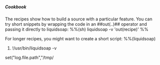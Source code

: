 =====Cookbook=====

The recipes show how to build a source with a particular feature. You can try short snippets by wrapping the code in an ##out(..)## operator and passing it directly to liquidsoap:
%%(sh)
liquidsoap -v 'out(recipe)'
%%

For longer recipes, you might want to create a short script:
%%(liquidsoap)
#!/usr/bin/liquidsoap -v

set("log.file.path","/tmp/<script>.log")
set("log.stdout",true)

recipe = # <fill this>
out(recipe)
%%

See the [[LiqQuickstart quickstart guide]] for more information on how to run [[Liquidsoap]], on what is this ##out(..)## operator, etc.

====Files====
A source which infinitely repeats the same URI:
%%(liquidsoap)
single("/my/default.ogg")
%%

A source which plays a playlist of requests -- a playlist is a file with an URI per line.
%%(liquidsoap)
# Shuffle, play every URI, start over.
playlist("/my/playlist.txt")
# Do not randomize
playlist(mode="normal", "/my/pl.m3u")
# The playlist can come from any URI, can be reloaded every 10 minutes.
playlist(reload=600,"http://my/playlist.txt")
%%

When building your stream, you'll need to make it unfallible. Usually, you achieve that using a fallback switch (see below) with a branch made of a safe ##single## or ##playlist.safe##. Roughly, a single is safe when it is given a valid local audio file. A ##playlist.safe## behaves just like a playlist but will check that all files in the playlist are valid local audio files. This is quite an heavy check, you don't want to have large safe playlists.

====Transcoding====
[[Liquidsoap]] can achieve basic streaming tasks like transcoding with ease. You input any number of "source" streams using ##input.http##, and then transcode them to any number of formats / bitrates / etc. The only limitation is your hardware : encoding and decoding are both heavy on CPU. Also keep in mind a limitation inherent to OCaml: one [[Liquidsoap]] instance can only use a single processor or core. You can easily work around this limitation by launching multiple [[Liquidsoap]] instances, and thus take advantage of that 8-core Xeon server laying around in the dust in your garage.
%%(liquidsoap)
# Input the stream for an Icecast server (or any other source)
input = mksafe(input.http("http://streaming.example.com:8000/your-stream.ogg"))

# First transcoder: MP3 32 kbps
output.icecast.mp3(mount="/your-stream-32.mp3", bitrate = 32,
  samplerate = 22050, stereo = false, host="streaming.example.com",
  port=8000, password="hackme", input)
# Second transcoder : MP3 128 kbps
output.icecast.mp3(mount="/your-stream-128.mp3", bitrate = 128,
  host="streaming.example.com", port=8000, password="hackme",
  input)
%%

====Scheduling====
%%(liquidsoap)
# A fallback switch
fallback([playlist("http://my/playlist"), single("/my/jingle.ogg")])
# A scheduler, assuming you have defined the night and day sources
switch([ ({0h-7h}, night), ({7h-24h}, day) ])
%%

====Force a file/playlist to be played at least every XX minutes====
It can be useful to have a special playlist that is played at least every 20 minutes for instance (3 times per hour).
You may think of a promotional playlist for instance.
Here is the recipe:
%%(liquidsoap)
timed_promotions = delay(1200.,promotions) # 1200 sec = 20 min
main_source = fallback([timed_promotions,other_source])
%%
Where promotions is a source selecting the file to be promoted.

====Handle special events: mix or switch====
%%(liquidsoap)
# Add a jingle to your normal source at the beginning of every hour:
add([normal,switch([({0m0s},jingle)])])
%%

Switch to a live show as soon as one is available. Make the show unavailable when it is silent, and skip tracks from the normal source if they contain too much silence.
%%(liquidsoap)
fallback(track_sensitive=false,
	     [strip_blank(input.http("http://myicecast:8080/live.ogg")),
	      skip_blank(normal)])
%%

Without the ##track_sensitive=false## the fallback would wait the end of a track to switch to the live. When using the blank detection operators, make sure to fine-tune their ##threshold## and ##length## (float) parameters.

====Unix interface, dynamic requests====
##request.dynamic## is a source which takes a custom function for creating its new requests. This function can be used to call an external program. The source expects a ##()->request## function. To create the request, the function will have to use the ##request## function which has type ##(string,?indicators:[string])##. The first string is the initial URI of the request, which is resolved to get an audio file. The second argument can be used to directly specify the first row of URIs (see the [[LiqConcepts concepts page]]), in which case the initial URI is just here for naming, and the resolving process will try your list of indicators one by one until a valid audio file is obtained.

The simplest example takes the output of an external script as an URI to create a new request:
%%(liquidsoap)
request.dynamic({ request(get_process_output("my_script my_params")) })
%%

More complex, the following snippet defines a source which repeatedly plays the first valid URI in the playlist:
%%(liquidsoap)
request.dynamic({ request("bar:foo",
	                indicators=get_process_lines("cat "^quote("playlist.pls"))) })
%%
Of course a more interesting behaviour is obtained with a more interesting program than "cat".

Another way of using an external program is to define a new protocol which uses it to resolve URIs. ##add_protocol## takes a protocol name, a function to be used for resolving URIs using that protocol. The function will be given the URI parameter part and the time left for resolving -- though nothing really bad happens if you don't respect it. It usually passes the parameter to an external program, that's how we use [[bubble]] for example:
%%(liquidsoap)
add_protocol("bubble",
	     fun (arg,delay) -> get_process_lines("/usr/bin/bubble-query "^quote(arg)))
%%
When resolving the URI ##bubble:artist="seed"##, liquidsoap will call the function, which will call ##bubble-query 'artist="seed"'## which will output 10 lines, one URI per line.

====Dynamic input with harbor====
The operator ##input.harbor## allows you to receive a source stream directly inside a running liquidsoap.

It starts a listening server on where any Icecast2-compatible source client can connect. When a source is connected, its input if fed to the corresponding source in the script, which becomes available.

This can be very useful to relay a live stream without polling the Icecast server for it.

An example can be:
%%(liquidsoap)
# Serveur settings
set("harbor.bind_addr","0.0.0.0")
set("harbor.port",8080)
set("harbor.password","hackme")

# An emergency file
emergency = single("/path/to/emergency/single.ogg")

# A playlist
playlist = playlist("/path/to/playlist")

# A live source
live = input.harbor("live")

# fallback
radio = fallback(track_sensitive=false,[live,playlist,emergency])

# output it
output.icecast.vorbis(radio,mount="test",host="host")
%%

This script, when launched, will start a local server, here bound to "0.0.0.0". This means that it will listen on any IP address available on the machine for a connection coming from any IP address. The server will wait for any source stream on mount point "/live" to login.
Then if you start a source client and tell it to stream to your server, on port 8080, with password "hackme", the live source will become available and the radio will stream it immediately.

====Lastfm input====
You can listen to [[http://www.last.fm/ lastfm]] radios using [[Liquidsoap]]. The corresponding operator is ##input.lastfm## and is used that way:
%%(liquidsoap)
lastfm_stream = input.lastfm("lastfm://artist/Wackies")
%%

Lastfm's URIs start with ##lastfm:##:
~- ##lastfm://user/toots5446/paylist##: a user's playlist
~- ##lastfm://globaltags/creative commons##: songs tagged with "creative commons"
~- ##lastfm://user/toots5446/tags/rocksteady##: songs tagged "rocksteady" by the user.

You can find more of them on the website, [[http://www.last.fm/ last.fm]]

Another operator allows to generate ##lastfm:## URIs, ##lastfm.uri##. Its parameters are:
~- ~user      Lastfm user
~- ~password  Lastfm password
~- ~discovery Allow lastfm suggestions
~- radio      URI, e.g. user/toots5446/playlist, globaltags/rocksteady

Example:
%%(liquidsoap)
uri = lastfm.uri(user="toots5446", password="hackme", discovery=false, "user/toots4556/playlist")
%%

====Transitions====
There are two kinds of transitions. Transitions between two different children of a switch are not problematic. Transitions between different tracks of the same source are more tricky, since they involve a fast forward computation of the end of a track before feeding it to the transition function: such a thing is only possible when only one operator is using the source, otherwise it'll get out of sync.

===Switch-based transitions===
The switch-based operators (##switch##, ##fallback## and ##random##) support transitions. For every child, you can specify a transition function computing the output stream when moving from one child to another. This function is given two ##source## parameters: the child which is about to be left, and the new selected child. The default transition is ##fun (a,b) -> b##, it simply relays the new selected child source. Other possible transition functions:
%%(liquidsoap)
# A simple (long) cross-fade
def crossfade(a,b)
  add(normalize=false,
	  [ sequence([ blank(duration=5.),
	               fade.initial(duration=10.,b) ]),
	    fade.final(duration=10.,a) ])
end

# Partially apply next to give it a jingle source.
# It will fade out the old source, then play the jingle.
# At the same time it fades in the new source.
def next(j,a,b)
  add(normalize=false,
	  [ sequence(merge=true,
	             [ blank(duration=3.),
	               fade.initial(duration=6.,b) ]),
	    sequence([fade.final(duration=9.,a),
	              j,fallback([])]) ])
end

# A similar transition, which does a cross-fading from A to B
# and adds a jingle
def transition(j,a,b)
  add(normalize=false,
	  [ fade.initial(b),
	    sequence(merge=true,
	            [blank(duration=1.),j,fallback([])]),
	    fade.final(a) ])
end
%%

Finally, we build a source which plays a playlist, and switches to the live show as soon as it starts, using the ##transition## function as a transition. At the end of the live, the playlist comes back with a cross-fading.
%%(liquidsoap)
fallback(track_sensitive=false,
	     transitions=[ crossfade, transition(jingle) ],
	     [ input.http("http://localhost:8000/live.ogg"),
	       playlist("playlist.pls") ])
%%

===Cross-based transitions===
The ##cross()## operator allows arbitrary transitions between tracks of a same source. Here is how to use it in order to get a cross-fade:
%%(liquidsoap)
def crossfade(~start_next,~fade_in,~fade_out,s)
  s = fade.in(duration=fade_in,s)
  s = fade.out(duration=fade_out,s)
  fader = fun (a,b) -> add(normalize=false,[b,a])
  cross(fader,s)
end
my_source=crossfade(start_next=1.,fade_out=1.,fade_in=1.,my_source)
%%
The fade-in and fade-out parameters indicate the duraction of the fading effects. The start-next parameters tells how much overlap there will be between the two tracks. If you want a long cross-fading with a smaller overlap, you should use a sequence to stick some blank section before the beginning of ##b## in ##fader##.
The three parameters given here are only default values, and will be overriden by values coming from the metadata tags ##liq_fade_in##, ##liq_fade_out## and ##liq_start_next##.

===How to get transitions on a mix?===
If you ##add()## a special source on top of your normal stream, you might notice that the re-normalization is not smooth at all: if the special source suddenly becomes available, the normal one will be re-normalized immediately, which is not very nice to hear, especially if the special source starts with a low noise level. The ##add()## operator does not support transitions but there is a solution for this kind of situation. Use a ##fallback()## in order to get transitions, and simply keep playing the normal source in the transition. Here is the code.

%%(liquidsoap)
def smooth_add(~normal,~special)
  d = 1.  # delay before mixing after beginning of mix
  p = 0.2 # portion of normal when mixed
  fade.final = fade.final(duration=d*.2.)
  fade.initial = fade.initial(duration=d*.2.)
  q = 1. -. p
  c = change_volume
  fallback(track_sensitive=false,
	       [special,normal],
	       transitions=[
	         fun(normal,special)->
	           add(normalize=false,[c(p,normal),
	                                c(q,fade.final(normal)),
	                                sequence([blank(duration=d),c(q,special)])]),
	         fun(special,normal)->
	           add(normalize=false,[c(p,normal),c(q,fade.initial(normal))])
	       ])
end
%%

The first transition is used when the special source becomes available. It sums the special source (after a delay ##d##) together with a reduced version of ##normal## (##c(p,normal)##) and its faded-out complement (##c(q,normal)##). As a result the amplitude of ##normal## will smoothly move from ##1=p q## down to ##p##.

The second transition is called when ##special## becomes unavailable. This time, the reduced version of ##normal## is mixed with its faded-in complement.

==== Alsa unbuffered output ====
You can use [[Liquidsoap]] to capture and play through alsa with a minimal delay. This particulary useful when you want to run a live show from your computer. You can then directly capture and play audio through external speakers without delay for the DJ !

This configuration is not trivial since it relies on your hardware. Some hardware will allow both recording and playing at the same time, some only one at once, and some none at all.. Those note to configure are what works for us, we don't know if they'll fit all hardware.

First launch liquidsoap as a one line program
%%
liquidsoap -v --debug 'input.alsa(bufferize=false)'
%%
Unless you're lucky, the logs are full of lines like the following:
%%
Partial read (940 instead of 1024)! Selecting another buffer size or device can help.
%%

The solution is then to fix the captured frame size to this value, which seems specific to your hardware. Let's try this script:
%%(liquidsoap)
# Set correct frame size:
set("frame.size",940)

input = input.alsa(bufferize=false)
output.alsa(bufferize=false,input)
%%
If everything goes right, you may hear on your output the captured sound without any delay ! If you want to test the difference, just run the same script with bufferize=true (or without this parameter since it is the default).

If you experience problems it might be a good idea to double the value of the frame size. This increases stability, but also latency.